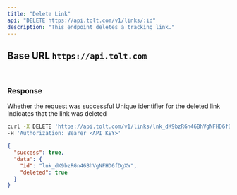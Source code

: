 ```yaml
---
title: "Delete Link"
api: "DELETE https://api.tolt.com/v1/links/:id"
description: "This endpoint deletes a tracking link."
---
```


## Base URL `https://api.tolt.com`

<br />

### Response

<ResponseField name="success" type="boolean">
  Whether the request was successful
</ResponseField>

<ResponseField name="data" type="object">
  <Expandable title="properties" defaultOpen={true}>
    <ResponseField name="id" type="string">
      Unique identifier for the deleted link
    </ResponseField>
    <ResponseField name="deleted" type="boolean">
      Indicates that the link was deleted
    </ResponseField>
  </Expandable>
</ResponseField>

<RequestExample>

```bash cURL
curl -X DELETE 'https://api.tolt.com/v1/links/lnk_dK9bzRGn46BhVgNFHD6fDgXW' \
-H 'Authorization: Bearer <API_KEY>'
```

</RequestExample>

<ResponseExample>

```json Response
{
  "success": true,
  "data": {
    "id": "lnk_dK9bzRGn46BhVgNFHD6fDgXW",
    "deleted": true
  }
}
```

</ResponseExample>
